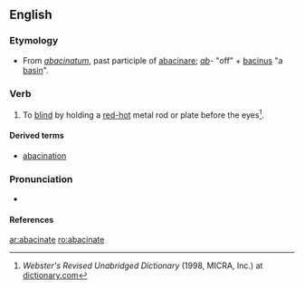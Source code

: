 ==English==

===Etymology===
*From {{LL.}} ''[[abacinatum]]'', past participle of [[abacinare]]; ''[[ab]]-'' "off" + [[bacinus]] "a [[basin]]".

===Verb===
{{en-verb|abacinat|ing}}

# {{context|transitive|torture}} To [[blind]] by holding a [[red-hot]] metal rod or plate before the eyes<ref>''Webster's Revised Unabridged Dictionary'' (1998, MICRA, Inc.) at [http://dictionary.reference.com/browse/Abacinate dictionary.com]</ref>.

====Derived terms====
* [[abacination]]


===Pronunciation===

*{{audio|abacinate (en-uk).ogg|Audio (UK)}}


====References====
<references />

[[ar:abacinate]]
[[ro:abacinate]]
